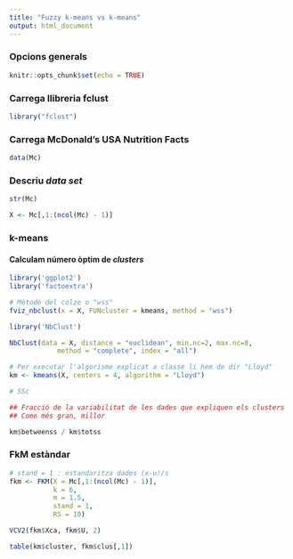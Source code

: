 ```yaml
---
title: "Fuzzy k-means vs k-means"
output: html_document
---
```


### Opcions generals

```r
knitr::opts_chunk$set(echo = TRUE)
```

### Carrega llibreria fclust

```r
library("fclust")
```

### Carrega McDonald's USA Nutrition Facts

```r
data(Mc)
```

### Descriu *data set*

```r
str(Mc)
```
```r
X <- Mc[,1:(ncol(Mc) - 1)]
```

### k-means

#### Calculam número òptim de *clusters*

```r
library('ggplot2')
library('factoextra')
```

```r
# Mètode del colze o "wss"
fviz_nbclust(x = X, FUNcluster = kmeans, method = "wss")
```

```r
library('NbClust')
```

```r
NbClust(data = X, distance = "euclidean", min.nc=2, max.nc=8, 
            method = "complete", index = "all")
```

```r
# Per executar l'algorisme explicat a classe li hem de dir "Lloyd"
km <- kmeans(X, centers = 4, algorithm = "Lloyd")
```

```r
# SSc

## Fracció de la variabilitat de les dades que expliquen els clusters
## Como més gran, millor

km$betweenss / km$totss
```

### FkM estàndar

```r
# stand = 1 : estandaritza dades (x-u)/s
fkm <- FKM(X = Mc[,1:(ncol(Mc) - 1)], 
           k = 6, 
           m = 1.5, 
           stand = 1, 
           RS = 10)
```

```r
VCV2(fkm$Xca, fkm$U, 2)
```

```r
table(km$cluster, fkm$clus[,1])
```


